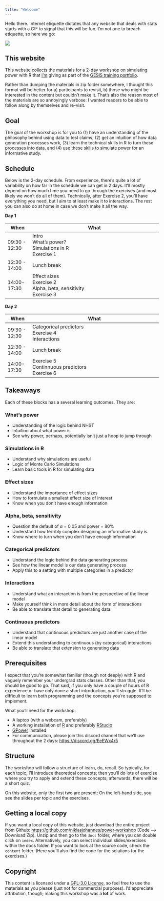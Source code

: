 ```yaml
---
title: "Welcome"
---
```


Hello there. Internet etiquette dictates that any website that deals with stats starts with a GIF to signal that this will be fun. I'm not one to breach etiquette, so here we go:

![](https://media.giphy.com/media/MCZ39lz83o5lC/giphy.gif)

## This website

This website collects the materials for a 2-day workshop on simulating power with R that [I'm](https://www.niklasjohannes.com/) giving as part of the [GESIS training portfolio](https://training.gesis.org/?site=pDetails&child=full&pID=0xE0F8F1C4FE124C6CB7B6AAC9E2E83E61).

Rather than dumping the materials in zip folder somewhere, I thought this format will be better for a) participants to revisit, b) those who might be interested in the content but couldn't make it. That's also the reason most of the materials are so annoyingly verbose: I wanted readers to be able to follow along by themselves and re-visit.

## Goal

The goal of the workshop is for you to (1) have an understanding of the philosophy behind using data to test claims, (2) get an intuition of how data generation processes work, (3) learn the technical skills in R to turn these processes into data, and (4) use these skills to simulate power for an informative study.

## Schedule

Below is the 2-day schedule. From experience, there's quite a lot of variability on how far in the schedule we can get in 2 days. It'll mostly depend on how much time you need to go through the exercises (and most likely we won't do all of them). Technically, after Exercise 2, you'll have everything you need, but I aim to at least make it to interactions. The rest you can also do at home in case we don't make it all the way.

**Day 1**

| When          | What                                                                 |
| ------------- | -------------------------------------------------------------------- |
| 09:30 - 12:30 | Intro<br>What's power?<br>Simulations in R<br>Exercise 1             |
| 12:30 - 14:00 | Lunch break                                                          |
| 14:00-17:30   | Effect sizes<br>Exercise 2<br>Alpha, beta, sensitivity<br>Exercise 3 |

**Day 2**

| When          | What                                                                 |
| ------------- | -------------------------------------------------------------------- |
| 09:30 - 12:30 | Categorical predictors<br>Exercise 4<br>Interactions                 |
| 12:30 - 14:00 | Lunch break                                                          |
| 14:00-17:30   | Exercise 5<br>Continnuous predictors<br>Exercise 6                   |

## Takeaways

Each of these blocks has a several learning outcomes. They are:

### What's power

-   Understanding of the logic behind NHST
-   Intuition about what power is
-   See why power, perhaps, potentially isn't just a hoop to jump through

### Simulations in R

- Understand why simulations are useful
- Logic of Monte Carlo Simulations
- Learn basic tools in R for simulating data

### Effect sizes

- Understand the importance of effect sizes
- How to formulate a smallest effect size of interest
- Know when you don't have enough information

### Alpha, beta, sensitivity

- Question the default of $\alpha$ = 0.05 and power = 80%
- Understand how terribly complex designing an informative study is
- Know where to turn when you don't have enough information

### Categorical predictors

- Understand the logic behind the data generating process
- See how the linear model is our data generating process
- Apply this to a setting with multiple categories in a predictor

### Interactions

- Understand what an interaction is from the perspective of the linear model
- Make yourself think in more detail about the form of interactions
- Be able to translate that detail to generating data

### Continuous predictors

- Understand that continuous predictors are just another case of the linear model
- Extend this understanding to continuous (by categorical) interactions
- Be able to translate that extension to generating data


## Prerequisites

I expect that you're somewhat familiar (though not deeply) with R and vaguely remember your undergrad stats classes. Other than that, you should be good to go. That said, if you only have a couple of hours of R experience or have only done a short introduction, you'll struggle. It'll be difficult to learn both programming and the concepts you're supposed to implement.

What you'll need for the workshop:

- A laptop (with a webcam, preferably)
- A working installation of [R](https://www.r-project.org/) and preferably [RStudio](https://www.rstudio.com/)
- [GPower](https://www.psychologie.hhu.de/arbeitsgruppen/allgemeine-psychologie-und-arbeitspsychologie/gpower) installed
- For communication, please join this discord channel that we'll use throughout the 2 days: <https://discord.gg/EeEWx4r5>

## Structure

The workshop will follow a structure of learn, do, recall. So typically, for each topic, I'll introduce theoretical concepts; then you'll do lots of exercise where you try to apply and extend these concepts; afterwards, there will be a short quiz.

On this website, only the first two are present: On the left-hand side, you see the slides per topic and the exercises.

## Getting a local copy

If you want a local copy of this website, just download the entire project from Github: <https://github.com/niklasjohannes/power-workshop> (Code --> Download Zip). Unzip and then go to the `docs` folder, where you can double click on `index`. Alternatively, you can select individual slides/exercises within the docs folder. If you want to look at the source code, check the `content` folder. (Here you'll also find the code for the solutions for the exercises.)

## Copyright

This content is licensed under a [GPL-3.0 License](https://www.gnu.org/licenses/gpl-3.0.en.html), so feel free to use the materials as you please (just not for commercial purposes). I'd appreciate attribution, though; making this workshop was a **lot** of work.